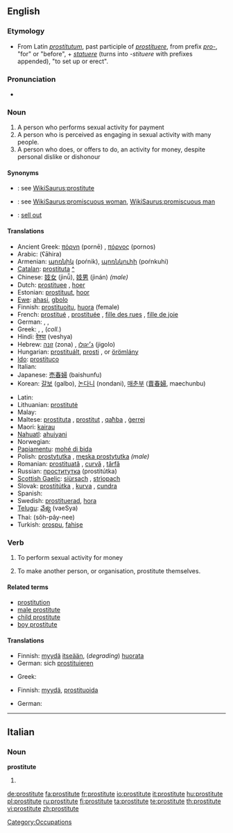 {{Wikisaurus-link}}
{{wikipedia}}
==English==

===Etymology===
* From Latin ''[[prostitutum]]'', past participle of ''[[prostituere]]'', from prefix ''[[pro-]]'', "for" or "before", + ''[[statuere]]'' (turns into ''-stituere'' with prefixes appended), "to set up or erect".

===Pronunciation===
* {{audio|en-us-prostitute.ogg|Audio (US)}}

===Noun===
{{en-noun}}

# A person who performs sexual activity for payment
# A person who is perceived as engaging in sexual activity with many people.
# A person who does, or offers to do, an activity for money, despite personal dislike or dishonour

====Synonyms====
* {{italbrac|person who performs sexual activity for payment}}: see [[WikiSaurus:prostitute]]
* {{italbrac|person perceived as engaging in sexual activity}}: see [[WikiSaurus:promiscuous woman]], [[WikiSaurus:promiscuous man]]
* {{italbrac|person who does an activity for money}}: [[sell out]]

====Translations====
{{top}}
* Ancient Greek: [[πόρνη]] (pornē) {{f}}, [[πόρνος]] (pornos) {{m}}
* Arabic: {{Arab|[[عاهرة]]}} (ʕāhira) {{f}}
* Armenian: [[պոռնիկ]] (poŕnik), [[պոռնկուհի]] (poŕnkuhi)
* [[Catalan]]: [[prostituta]] {{f}} [[:ca:prostituta|^]]
* Chinese: [[妓女]] (jìnǚ), [[妓男]] (jìnán) ''(male)''
* Dutch: [[prostituee]] {{f}}, [[hoer]] {{f}}
* Estonian: [[prostituut]], [[hoor]]
* [[Ewe]]: [[ahasi]], [[gbolo]]
* Finnish: [[prostituoitu]], [[huora]] (female)
* French: [[prostitué]] {{m}}, [[prostituée]] {{f}}, [[fille des rues]] {{f}}, [[fille de joie]] {{f}}
* German: {{t+|de|Prostituierte|m|f}}, {{t+|de|Hure|f}}, {{t-|de|Dirne|f}}
* Greek: {{t|el|πόρνη|tr=pórni|f|sc=Grek}}, {{t|el|πόρνος|tr=pórnos|m|sc=Grek}}, {{t|el|πουτάνα|tr=putána|f|sc=Grek}} (''coll.'')
* Hindi: [[वेश्या]] (veshya)
* Hebrew: [[זונה]] (zona) {{f}}, [[ג׳יגולו]] (jigolo) {{m}}
* Hungarian: [[prostituált]], [[prosti]] {{f}}, or [[örömlány]] {{f}}
* [[Ido]]: [[prostituco]]
* Italian: {{t+|it|prostituta|f}}
* Japanese: [[売春婦]] (baishunfu)
* Korean: [[갈보]] (galbo), [[논다니]] (nondani), [[매춘부]] ([[賣春婦]], maechunbu)
{{mid}}
* Latin: {{t-|la|meretrix|f}}
* Lithuanian: [[prostitutė]] {{f}}
* Malay: {{t-|ms|pelacur|xs=Malay}}
* Maltese: [[prostituta]] {{f}}, [[prostitut]] {{m}}, [[qaħba]] {{f}}, [[ġerrej]] {{m}}
* Maori: [[kairau]]
* [[Nahuatl]]: [[ahuiyani]]
* Norwegian: {{t-|no|prostituert|m}}
* [[Papiamentu]]: [[mohé di bida]]
* Polish: [[prostytutka]] {{f}}, [[męska prostytutka]] ''(male)''
* Romanian: [[prostituată]] {{f}}, [[curvă]] {{f}}, [[târfă]] {{f}}
* Russian: [[проститутка]] (prostitútka) {{f}}
* [[Scottish Gaelic]]: [[siùrsach]] {{f}}, [[strìopach]] {{f}}
* Slovak: [[prostitútka#Slovak|prostitútka]] {{f}}, [[kurva#Slovak|kurva]] {{f}}, [[cundra#Slovak|cundra]] {{f}}
* Spanish: {{t+|es|prostituta|f}}
* Swedish: [[prostituerad]], [[hora]]
* [[Telugu]]: [[వేశ్య]] (vaeSya)
* Thai: {{Thai|[[โสเภณี]]}} (sŏh-pây-nee)
* Turkish: [[orospu]], [[fahişe]]
{{bottom}}

===Verb===
{{en-verb|prostitut|ing}}

# {{context|transitive|usually reflexively}} To perform sexual activity for money
# {{transitive}} To make another person, or organisation, prostitute themselves.

====Related terms====
* [[prostitution]]
* [[male prostitute]]
* [[child prostitute]]
* [[boy prostitute]]

====Translations====
{{trans-top|To perform sexual activity for money}}
* Finnish: [[myydä]] [[itsensä|itseään]], (''degrading'') [[huorata]]
* German: sich [[prostituieren]]
{{trans-mid}}
* Greek: {{t|el|εκπορνεύomai|tr=ekpornévomai|sc=Grek}}
{{trans-bottom}}

{{trans-top|To make another person, or organisation, prostitute themselves}}
* Finnish: [[myydä]], [[prostituoida]]
{{trans-mid}}
* German: {{t-|de|prostituieren}}
{{trans-bottom}}

[[Category:Occupations]]

----

==Italian==

===Noun===
'''prostitute''' {{f}}

# {{plural of|[[prostituta]]|lang=Italian}}

[[de:prostitute]]
[[fa:prostitute]]
[[fr:prostitute]]
[[io:prostitute]]
[[it:prostitute]]
[[hu:prostitute]]
[[pl:prostitute]]
[[ru:prostitute]]
[[fi:prostitute]]
[[ta:prostitute]]
[[te:prostitute]]
[[th:prostitute]]
[[vi:prostitute]]
[[zh:prostitute]]